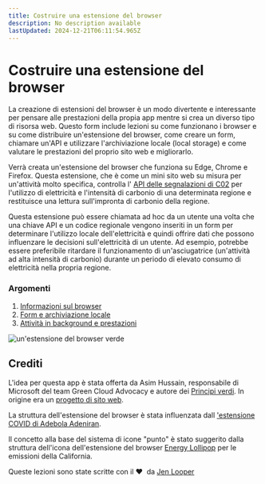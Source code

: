 ```yaml
---
title: Costruire una estensione del browser
description: No description available
lastUpdated: 2024-12-21T06:11:54.965Z
---
```


# Costruire una estensione del browser

La creazione di estensioni del browser è un modo divertente e interessante per pensare alle prestazioni della propia app mentre si crea un diverso tipo di risorsa web. Questo form include lezioni su come funzionano i browser e su come distribuire un'estensione del browser, come creare un form, chiamare un'API e utilizzare l'archiviazione locale (local storage) e come valutare le prestazioni del proprio sito web e migliorarlo.

Verrà creata un'estensione del browser che funziona su Edge, Chrome e Firefox. Questa estensione, che è come un mini sito web su misura per un'attività molto specifica, controlla l' [API delle segnalazioni di C02](https://www.co2signal.com) per l'utilizzo di elettricità e l'intensità di carbonio di una determinata regione e restituisce una lettura sull'impronta di carbonio della regione.

Questa estensione può essere chiamata ad hoc da un utente una volta che una chiave API e un codice regionale vengono inseriti in un form per determinare l'utilizzo locale dell'elettricità e quindi offrire dati che possono influenzare le decisioni sull'elettricità di un utente. Ad esempio, potrebbe essere preferibile ritardare il funzionamento di un'asciugatrice (un'attività ad alta intensità di carbonio) durante un periodo di elevato consumo di elettricità nella propria regione.

### Argomenti

1. [Informazioni sul browser](../1-about-browsers/translations/README.it.md)
2. [Form e archiviazione locale](../2-forms-browsers-local-storage/translations/README.it.md)
3. [Attività in background e prestazioni](../3-background-tasks-and-performance/translations/README.it.md)

![un'estensione del browser verde](../extension-screenshot.png)

## Crediti

L'idea per questa app è stata offerta da Asim Hussain, responsabile di Microsoft del team Green Cloud Advocacy e autore dei [Principi verdi](https://principles.green/). In origine era un [progetto di sito web](https://github.com/jlooper/green).

La struttura dell'estensione del browser è stata influenzata dall ['estensione COVID di Adebola Adeniran](https://github.com/onedebos/covtension).

Il concetto alla base del sistema di icone "punto" è stato suggerito dalla struttura dell'icona dell'estensione del browser [Energy Lollipop](https://energylollipop.com/) per le emissioni della California.

Queste lezioni sono state scritte con il ♥ ️ da [Jen Looper](https://www.twitter.com/jenlooper)

